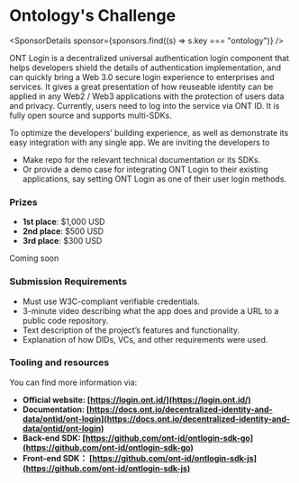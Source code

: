 
# Ontology's Challenge

<SponsorDetails sponsor={sponsors.find((s) => s.key === "ontology")} />

ONT Login is a decentralized universal authentication login component that helps developers shield the details of authentication implementation, and can quickly bring a Web 3.0 secure login experience to enterprises and services. It gives a great presentation of how reuseable identity can be applied in any Web2 / Web3 applications with the protection of users data and privacy. Currently, users need to log into the service via ONT ID. It is fully open source and supports multi-SDKs.

To optimize the developers’ building experience, as well as demonstrate its easy integration with any single app. We are inviting the developers to

- Make repo for the relevant technical documentation or its SDKs.
- Or provide a demo case for integrating ONT Login to their existing applications, say setting ONT Login as one of their user login methods.

### Prizes

- **1st place**: $1,000 USD
- **2nd place**: $500 USD
- **3rd place**: $300 USD

Coming soon

### Submission Requirements

- Must use W3C-compliant verifiable credentials.
- 3-minute video describing what the app does and provide a URL to a public code repository.
- Text description of the project’s features and functionality.
- Explanation of how DIDs, VCs, and other requirements were used.

### Tooling and resources

You can find more information via:

- **Official website: [https://login.ont.id/](https://login.ont.id/)**
- **Documentation: [https://docs.ont.io/decentralized-identity-and-data/ontid/ont-login](https://docs.ont.io/decentralized-identity-and-data/ontid/ont-login)**
- **Back-end SDK: [https://github.com/ont-id/ontlogin-sdk-go](https://github.com/ont-id/ontlogin-sdk-go)**
- **Front-end SDK： [https://github.com/ont-id/ontlogin-sdk-js](https://github.com/ont-id/ontlogin-sdk-js)**
